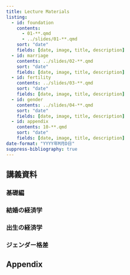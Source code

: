 ```yaml
---
title: Lecture Materials
listing:
  - id: foundation
    contents:
      - 01-**.qmd
      - ../slides/01-**.qmd
    sort: "date"
    fields: [date, image, title, description]
  - id: marriage
    contents: ../slides/02-**.qmd
    sort: "date"
    fields: [date, image, title, description]
  - id: fertility
    contents: ../slides/03-**.qmd
    sort: "date"
    fields: [date, image, title, description]
  - id: gender
    contents: ../slides/04-**.qmd
    sort: "date"
    fields: [date, image, title, description]
  - id: appendix
    contents: 10-**.qmd
    sort: "date"
    fields: [date, image, title, description]
date-format: "YYYY年M月D日"
suppress-bibliography: true
---
```



## 講義資料

### 基礎編

::: {#foundation}
:::

### 結婚の経済学

::: {#marriage}
:::

### 出生の経済学

::: {#fertility}
:::

### ジェンダー格差

::: {#gender}
:::

## Appendix

::: {#appendix}
:::